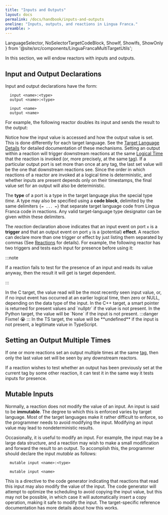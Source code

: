 ```yaml
---
title: "Inputs and Outputs"
layout: docs
permalink: /docs/handbook/inputs-and-outputs
oneline: "Inputs, outputs, and reactions in Lingua Franca."
preamble: >
---
```


  LanguageSelector,
  NoSelectorTargetCodeBlock,
  ShowIf, ShowIfs, ShowOnly
} from '@site/src/components/LinguaFrancaMultiTargetUtils';

<LanguageSelector c cpp py ts rs />

In this section, we will endow reactors with inputs and outputs.

## Input and Output Declarations

Input and output declarations have the form:

<ShowIfs>
  <ShowIf c ts rs cpp>

  ```lf
    input <name>:<type>
    output <name>:<type>
  ```

  </ShowIf>
  <ShowIf py>

  ```lf
    input <name>
    output <name>
  ```

  </ShowIf>
</ShowIfs>

For example, the following reactor doubles its input and sends the result to the output:


<NoSelectorTargetCodeBlock c={C_Double} cpp={Cpp_Double} py={Py_Double} rs={Rs_Double} ts={TS_Double} lf />

Notice how the input value is accessed and how the output value is set. This is done differently for each target language. See the [Target Language Details](<../reference/Target Language Details.mdx>) for detailed documentation of these mechanisms.
Setting an output within a reaction will trigger downstream reactions at the same [Logical Time](<../topics/Time and Timers.mdx#logical-time>) that the reaction is invoked (or, more precisely, at the same [tag](<../topics/Superdense Time.mdx#tag-vs-time>)). If a particular output port is set more than once at any tag, the last set value will be the one that downstream reactions see. Since the order in which reactions of a reactor are invoked at a logical time is deterministic, and whether inputs are present depends only on their timestamps, the final value set for an output will also be deterministic.

<ShowOnly c cpp ts rs>

The **type** of a port is a type in the target language plus the special type $time$. A type may also be specified using a **code block**, delimited by the same delimiters `{= ... =}` that separate target language code from Lingua Franca code in reactions. Any valid target-language type designator can be given within these delimiters.

</ShowOnly>

The $reaction$ declaration above indicates that an input event on port `x` is a **trigger** and that an output event on port `y` is a (potential) **effect**. A reaction can declare more than one trigger or effect by just listing them separated by commas (See [Reactions](<../topics/Reactions.mdx>) for details). For example, the following reactor has two triggers and tests each input for presence before using it:


<NoSelectorTargetCodeBlock c={C_Destination} cpp={Cpp_Destination} py={Py_Destination} rs={Rs_Destination} ts={TS_Destination} lf />

:::note

If a reaction fails to test for the presence of an input and reads its value anyway, then the result it will get is target dependent.

:::

<ShowIfs>
  <ShowIf c>
    In the C target, the value read will be the most recently seen input value, or, if no input event has occurred at an earlier logical time, then zero or NULL, depending on the data type of the input.
  </ShowIf>
  <ShowIf cpp>
    In the C++ target, a smart pointer is returned for present values and `nullptr` if the value is not present.
  </ShowIf>
  <ShowIf py>
    In the Python target, the value will be `None` if the input is not present.
  </ShowIf>
  <ShowIf rs>
:::danger
Fixme! 😭
:::
  </ShowIf>
  <ShowIf ts>
    In the TS target, the value will be **undefined** if the input is not present, a legitimate value in TypeScript.
  </ShowIf>
</ShowIfs>

## Setting an Output Multiple Times

If one or more reactions set an output multiple times at the same [tag](<../topics/Superdense Time.mdx#tag-vs-time>), then only the last value set will be seen by any downstream reactors.

If a reaction wishes to test whether an output has been previously set at the current tag by some other reaction, it can test it in the same way it tests inputs for presence.

## Mutable Inputs

Normally, a reaction does not modify the value of an input. An input is said to be **immutable**. The degree to which this is enforced varies by target language. Most of the target languages make it rather difficult to enforce, so the programmer needs to avoid modifying the input. Modifying an input value may lead to nondeterministic results.

Occasionally, it is useful to modify an input. For example, the input may be a large data structure, and a reaction may wish to make a small modification and forward the result to an output. To accomplish this, the programmer should declare the input $mutable$ as follows:

<ShowIfs>
  <ShowIf c ts rs cpp>

```lf
  mutable input <name>:<type>
```

  </ShowIf>
  <ShowIf py>

```lf
  mutable input <name>
```

  </ShowIf>
</ShowIfs>

This is a directive to the code generator indicating that reactions that read this input may also modify the value of the input. The code generator will attempt to optimize the scheduling to avoid copying the input value, but this may not be possible, in which case it will automatically insert a copy operation, making it safe to modify the input. The target-specific reference documentation has more details about how this works.
